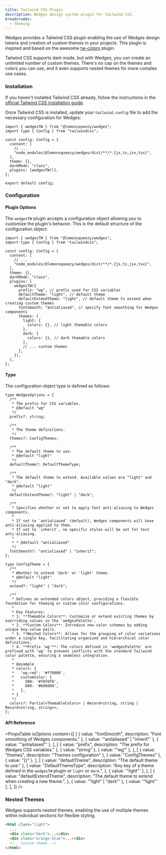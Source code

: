 ```yaml
---
title: Tailwind CSS Plugin
description: Wedges design system plugin for Tailwind CSS.
breadcrumbs:
  - Theming
---
```


Wedges provides a Tailwind CSS plugin enabling the use of Wedges design tokens and creation of custom themes in your projects. This plugin is inspired and based on the awesome <a href="https://github.com/L-Blondy/tw-colors" target="_blank" rel="nofollow noreferrer">tw-colors</a> plugin.

Tailwind CSS supports dark mode, but with Wedges, you can create an unlimited number of custom themes. There's no cap on the themes and colors you can use, and it even supports nested themes for more complex use cases.

### Installation

If you haven't installed Tailwind CSS already, follow the instructions in the <a href="https://tailwindcss.com/docs/installation/" target="_blank" rel='nofollow noreferrer'>official Tailwind CSS installation guide</a>.

Once Tailwind CSS is installed, update your `tailwind.config` file to add the necessary configuration for Wedges:

```tsx {2,7,10,11} title="tailwind.config.ts" showLineNumbers
import { wedgesTW } from "@lemonsqueezy/wedges";
import type { Config } from "tailwindcss";

const config: Config = {
  content: [
    // ...
    "node_modules/@lemonsqueezy/wedges/dist/**/*.{js,ts,jsx,tsx}",
  ],
  theme: {},
  darkMode: "class",
  plugins: [wedgesTW()],
};

export default config;
```

### Configuration

#### Plugin Options

The `wedgesTW` plugin accepts a configuration object allowing you to customize the plugin's behavior. This is the default structure of the configuration object:

```tsx {12-24} title="tailwind.config.ts" showLineNumbers
import { wedgesTW } from "@lemonsqueezy/wedges";
import type { Config } from "tailwindcss";

const config: Config = {
  content: [
    // ...
    "node_modules/@lemonsqueezy/wedges/dist/**/*.{js,ts,jsx,tsx}",
  ],
  theme: {},
  darkMode: "class",
  plugins: [
    wedgesTW({
      prefix: "wg", // prefix used for CSS variables
      defaultTheme: "light", // default theme
      defaultExtendTheme: "light", // default theme to extend when creating custom themes
      fontSmooth: "antialiased", // specify font smoothing for Wedges components
      themes: {
        light: {
          colors: {}, // light themable colors
        },
        dark: {
          colors: {}, // dark themable colors
        },
        // ... custom themes
      },
    }),
  ],
};
```

#### Type

The configuration object type is defined as follows:

```tsx showLineNumbers
type WedgesOptions = {
  /**
   * The prefix for CSS variables.
   * @default "wg"
   */
  prefix?: string;

  /**
   * The theme definitions.
   */
  themes?: ConfigThemes;

  /**
   * The default theme to use.
   * @default "light"
   */
  defaultTheme?: DefaultThemeType;

  /**
   * The default theme to extend. Available values are "light" and "dark".
   * @default "light"
   */
  defaultExtendTheme?: "light" | "dark";

  /**
   * Specifies whether or not to apply font anti-aliasing to Wedges components.
   *
   * If set to `antialiased` (default), Wedges components will have anti-aliasing applied to them.
   * If set to `inherit`, no specific styles will be set for text anti-aliasing.
   *
   * * @default "antialiased"
   */
  fontSmooth?: "antialiased" | "inherit";
};
```

```tsx showLineNumbers
type ConfigTheme = {
  /**
   * Whether to extend 'dark' or 'light' theme.
   * @default "light"
   */
  extend?: "light" | "dark";

  /**
   * Defines an extended colors object, providing a flexible foundation for theming or custom color configurations.
   *
   * Key Features:
   * 1. **Themable Colors**: Customize or extend existing themes by overriding values in the `wedgesPalette`.
   * 2. **Custom Colors**: Introduce new color schemes by adding unique key-value pairs.
   * 3. **Nested Colors**: Allows for the grouping of color variations under a single key, facilitating organized and hierarchical color definitions.
   * 4. **Prefix 'wg'**: The colors defined in `wedgesPalette` are prefixed with 'wg' to prevent conflicts with the standard Tailwind color palette, ensuring a seamless integration.
   *
   * @example
   * colors: {
   *   'wg-red': '#ff0000',
   *   customColor: {
   *     500: '#f0f0f0',
   *     600: '#0d0d0d',
   *   },
   * }
   */
  colors?: Partial<ThemableColors> | Record<string, string | Record<string, string>>;
};
```

#### API Reference

<PropsTable
  isOptions
  content={[
    [
      { value: "fontSmooth", description: "Font smoothing of Wedges components." },
      { value: '"antialiased" | "inherit"' },
      { value: '"antialiased"' },
    ],
    [
      { value: "prefix", description: "The prefix for Wedges CSS variables." },
      { value: "string" },
      { value: '"wg"' },
    ],
    [
      { value: "themes", description: "Themes configuration" },
      { value: "ConfigThemes" },
      { value: "{}" },
    ],
    [
      { value: "defaultTheme", description: "The default theme to use." },
      {
        value: "DefaultThemeType",
        description: "Any key of a theme defined in the `wedgesTW` plugin or `light` or `dark`.",
      },
      { value: '"light"' },
    ],
    [
      {
        value: "defaultExtendTheme",
        description: "The default theme to extend when creating a new theme.",
      },
      { value: '"light" | "dark"' },
      { value: '"light"' },
    ],
  ]}
/>

### Nested Themes

Wedges supports nested themes, enabling the use of multiple themes within individual sections for flexible styling.

```html showLineNumbers /light/ /dark/2-3/ /orange-blue/
<html class="light">
  ...
  <div class="dark">...</div>
  <div class="orange-blue">...</div>
  <!-- custom theme -->
</html>
```
